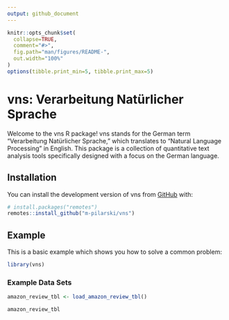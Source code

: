 ```yaml
---
output: github_document
---
```


<!-- README.md is generated from README.Rmd. Please edit that file -->

```r
knitr::opts_chunk$set(
  collapse=TRUE,
  comment="#>",
  fig.path="man/figures/README-",
  out.width="100%"
)
options(tibble.print_min=5, tibble.print_max=5)
```

# vns: Verarbeitung Natürlicher Sprache

Welcome to the vns R package! vns stands for the German term "Verarbeitung Natürlicher Sprache," which translates to "Natural Language Processing" in English. This package is a collection of quantitative text analysis tools specifically designed with a focus on the German language.

## Installation

You can install the development version of vns from [GitHub](https://github.com/) with:

```r
# install.packages("remotes")
remotes::install_github("m-pilarski/vns")
```

## Example

This is a basic example which shows you how to solve a common problem:

```r
library(vns)
```

### Example Data Sets

```r
amazon_review_tbl <- load_amazon_review_tbl()

amazon_review_tbl
```
